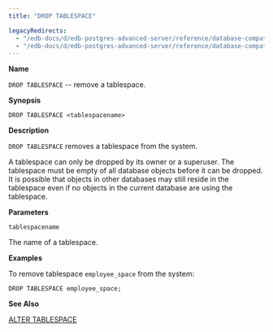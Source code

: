 ```yaml
---
title: "DROP TABLESPACE"

legacyRedirects:
  - "/edb-docs/d/edb-postgres-advanced-server/reference/database-compatibility-for-oracle-developers-sql-guide/13/drop_tablespace.html"
  - "/edb-docs/d/edb-postgres-advanced-server/reference/database-compatibility-for-oracle-developers-sql-guide/latest/drop_tablespace.html"
---
```


<div id="drop_tablespace" class="registered_link"></div>

**Name**

`DROP TABLESPACE` -- remove a tablespace.

**Synopsis**

```text
DROP TABLESPACE <tablespacename>
```

**Description**

`DROP TABLESPACE` removes a tablespace from the system.

A tablespace can only be dropped by its owner or a superuser. The tablespace must be empty of all database objects before it can be dropped. It is possible that objects in other databases may still reside in the tablespace even if no objects in the current database are using the tablespace.

**Parameters**

`tablespacename`

 The name of a tablespace.

**Examples**

To remove tablespace `employee_space` from the system:

```text
DROP TABLESPACE employee_space;
```

**See Also**

[ALTER TABLESPACE](14_alter_tablespace/#alter_tablespace)
